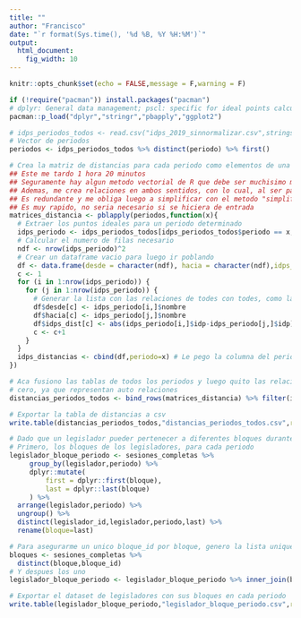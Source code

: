 ```yaml
---
title: ""
author: "Francisco"
date: "`r format(Sys.time(), '%d %B, %Y %H:%M')`"
output: 
  html_document: 
    fig_width: 10
---
```


```r
knitr::opts_chunk$set(echo = FALSE,message = F,warning = F)
```

```r
if (!require("pacman")) install.packages("pacman")
# dplyr: General data management; pscl: specific for ideal points calculation; stringr: string manipulation; pbapply: kinda progress bars; ggplot2: graphic library
pacman::p_load("dplyr","stringr","pbapply","ggplot2")
```

```r
# idps_periodos_todos <- read.csv("idps_2019_sinnormalizar.csv",stringsAsFactors = F)
# Vector de periodos
periodos <- idps_periodos_todos %>% distinct(periodo) %>% first()
```


```r
# Crea la matriz de distancias para cada periodo como elementos de una lista 
## Este me tardo 1 hora 20 minutos
## Seguramente hay algun metodo vectorial de R que debe ser muchisimo mas eficiente
## Ademas, me crea relaciones en ambos sentidos, con lo cual, al ser para un grafico no dirigido
## Es redundante y me obliga luego a simplificar con el metodo "simplify" de igraph, que si bien
## Es muy rapido, no seria necesario si se hiciera de entrada
matrices_distancia <- pblapply(periodos,function(x){
  # Extraer los puntos ideales para un periodo determinado
  idps_periodo <- idps_periodos_todos[idps_periodos_todos$periodo == x,]
  # Calcular el numero de filas necesario
  ndf <- nrow(idps_periodo)^2
  # Crear un dataframe vacio para luego ir poblando
  df <- data.frame(desde = character(ndf), hacia = character(ndf),idps_dist = numeric(ndf), stringsAsFactors = FALSE)
  c <- 1
  for (i in 1:nrow(idps_periodo)) {
    for (j in 1:nrow(idps_periodo)) {
      # Generar la lista con las relaciones de todes con todes, como la distncia absoluta entre idps
      df$desde[c] <- idps_periodo[i,]$nombre
      df$hacia[c] <- idps_periodo[j,]$nombre
      df$idps_dist[c] <- abs(idps_periodo[i,]$idp-idps_periodo[j,]$idp)
      c <- c+1
    }
  }
  idps_distancias <- cbind(df,periodo=x) # Le pego la columna del periodo
})
```

```r
# Aca fusiono las tablas de todos los periodos y luego quito las relaciones con distancia
# cero, ya que representan auto relaciones
distancias_periodos_todos <- bind_rows(matrices_distancia) %>% filter(idps_dist>0)
```


```r
# Exportar la tabla de distancias a csv
write.table(distancias_periodos_todos,"distancias_periodos_todos.csv",row.names = F,sep = ";",quote = F)
```

```r
# Dado que un legislador pueder pertenecer a diferentes bloques durante un periodo, voy a definir como bloque para cada anio, el ultimo del periodo, teniendo en cuenta que el orden depende del voting_id
# Primero, los bloques de los legisladores, para cada periodo
legislador_bloque_periodo <- sesiones_completas %>%
     group_by(legislador,periodo) %>%
     dplyr::mutate(
         first = dplyr::first(bloque),
         last = dplyr::last(bloque)
     ) %>% 
  arrange(legislador,periodo) %>% 
  ungroup() %>% 
  distinct(legislador_id,legislador,periodo,last) %>% 
  rename(bloque=last)

# Para asegurarme un unico bloque_id por bloque, genero la lista unique bloque, bloque_id
bloques <- sesiones_completas %>% 
  distinct(bloque,bloque_id)
# Y despues los uno
legislador_bloque_periodo <- legislador_bloque_periodo %>% inner_join(bloques)
```

```r
# Exportar el dataset de legisladores con sus bloques en cada periodo
write.table(legislador_bloque_periodo,"legislador_bloque_periodo.csv",row.names = F,sep = ";",quote = F)
```

```r

```


